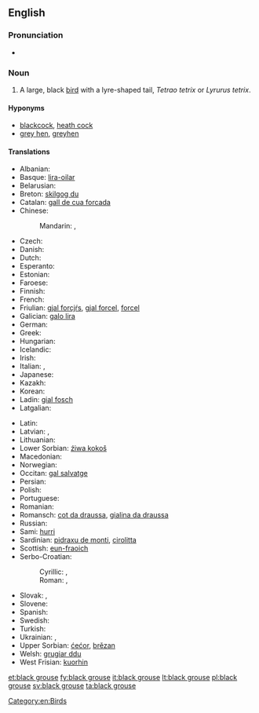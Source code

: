 ==English==
{{wikipedia}}

===Pronunciation===
* {{IPA|/ˈblæk ɡɽɑʊs/}}

===Noun===
{{en-noun|sg=[[black]] [[grouse]]}}

# A large, black [[bird]] with a lyre-shaped tail, ''Tetrao tetrix'' or ''Lyrurus tetrix''.

====Hyponyms====
* [[blackcock]], [[heath cock]] {{qualifier|male}}
* [[grey hen]], [[greyhen]] {{qualifier|female}}

====Translations====
{{trans-top|a large, black bird}}
* Albanian: {{t|sq|gjeli lirë}}
* Basque: [[lira-oilar]]
* Belarusian: {{t|be|цецярук|m|tr=cecjarúk|sc=Cyrl}}
* Breton: [[skilgog du]]
* Catalan: [[gall de cua forcada]]
* Chinese:
*: Mandarin: {{t|zh|黑琴雞|sc=Hani}}, {{t|zh|黑琴鸡|tr=hēiqínjī|sc=Hani}}
* Czech: {{t|cs|tetřívek|m}}
* Danish: {{t|da|urfugl}}
* Dutch:  {{t|nl|korhoen|n}}
* Esperanto: {{t-|eo|tetro|xs=Esperanto}}
* Estonian: {{t-|et|teder}}
* Faroese: {{t|fo|orri}}
* Finnish: {{t+|fi|teeri}}
* French: {{t|fr|tétras lyre|m}}
* Friulian: [[gjal forcjŕs]], [[gjal forcel]], [[forcel]]
* Galician: [[galo lira]]
* German: {{t|de|Birkhuhn|n}}
* Greek: {{t|el|λυροπετεινός|m|tr=liropetinós|sc=Grek}}
* Hungarian: {{t|hu|nyírfajd}}
* Icelandic: {{t|is|orri}}
* Irish: {{t|ga|liathchearc}}
* Italian: {{t|it|gallo forcello|m}}, {{t|it|fagiano di monte|m}}
* Japanese: {{t|ja|クロライチョウ|tr=kuroraichō|sc=Jpan}}
* Kazakh: {{t|kk|құр|tr=qur|sc=Cyrl}}
* Korean: {{t|ko|멧닭|tr=metdalk|sc=Kore}}
* Ladin: [[gial fosch]]
* Latgalian: {{tø|ltg|rubyns}}
{{trans-mid}}
* Latin: {{t+|la|tetrao}}
* Latvian: {{t|lv|rubenis}}, {{t|lv|teteris|m}}
* Lithuanian: {{t+|lt|tetervinas|m|xs=Lithuanian}}
* Lower Sorbian: [[źiwa kokoš]]
* Macedonian: {{t|mk|мал тетреб|m|tr=mal tétreb|sc=Cyrl}}
* Norwegian: {{t|no|orrfugl}}
* Occitan: [[gal salvatge]]
* Persian: {{t|fa|سیاه خروس|tr=siyâh-e xorus|xs=Persian}}
* Polish: {{t+|pl|cietrzew|m}}
* Portuguese: {{t|pt|galolira|m}}
* Romanian: {{t|ro|cocoș-de-mesteacăn}}
* Romansch: [[cot da draussa]], [[gialina da draussa]]
* Russian: {{t+|ru|тетерев|m|tr=téterev}}
* Sami: [[hurri]]
* Sardinian: [[pidraxu de monti]], [[cirolitta]]
* Scottish: [[eun-fraoich]]
* Serbo-Croatian:
*: Cyrillic: {{t|sh|мали тетреб|m}}, {{t|sh|мали тетријеб|m}}
*: Roman: {{t|sh|mali tetreb|m}}, {{t|sh|mali tetrijeb|m}}
* Slovak: {{t|sk|tetrov hoľniak|m}}, {{t|sk|tetrov|m}}
* Slovene: {{t+|sl|ruševec|m}}
* Spanish: {{t-|es|gallo lira|m}}
* Swedish: {{t+|sv|orre}}
* Turkish: {{t+|tr|orman horozu}}
* Ukrainian: {{t|uk|тетерук|m|tr=teterúk|sc=Cyrl}}, {{t|uk|тетерев|m|tr=téterev|sc=Cyrl}}
* Upper Sorbian: [[ćećor]], [[brězan]]
* Welsh: [[grugiar ddu]]
* West Frisian: [[kuorhin]]
{{trans-bottom}}

[[Category:en:Birds]]

[[et:black grouse]]
[[fy:black grouse]]
[[it:black grouse]]
[[lt:black grouse]]
[[pl:black grouse]]
[[sv:black grouse]]
[[ta:black grouse]]